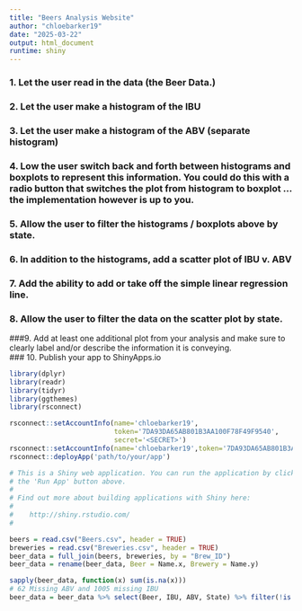```yaml
---
title: "Beers Analysis Website"
author: "chloebarker19"
date: "2025-03-22"
output: html_document
runtime: shiny
---
```

### 1.	Let the user read in the data (the Beer Data.) 
### 2.	Let the user make a histogram of the IBU
### 3.	Let the user make a histogram of the ABV  (separate histogram)
### 4.	Low the user switch back and forth between histograms and boxplots to represent this information.  You could do this with a radio button that switches the plot from histogram to boxplot … the implementation however is up to you.  
### 5.	Allow the user to filter the histograms / boxplots above by state. 
### 6.	In addition to the histograms, add a scatter plot of IBU v. ABV
### 7.	Add the ability to add or take off the simple linear regression line. 
### 8.	Allow the user to filter the data on the scatter plot by state.
###9.	Add at least one additional plot from your analysis and make sure to clearly label and/or describe the information it is conveying.  
### 10.	Publish your app to ShinyApps.io

```r

library(dplyr)
library(readr)
library(tidyr)
library(ggthemes)
library(rsconnect)

rsconnect::setAccountInfo(name='chloebarker19',
                          token='7DA93DA65AB801B3AA100F78F49F9540',
                          secret='<SECRET>')
rsconnect::setAccountInfo(name='chloebarker19',token='7DA93DA65AB801B3AA100F78F49F9540',secret='<SECRET>')
rsconnect::deployApp('path/to/your/app')

# This is a Shiny web application. You can run the application by clicking
# the 'Run App' button above.
#
# Find out more about building applications with Shiny here:
#
#    http://shiny.rstudio.com/
#

beers = read.csv("Beers.csv", header = TRUE)
breweries = read.csv("Breweries.csv", header = TRUE)
beer_data = full_join(beers, breweries, by = "Brew_ID")
beer_data = rename(beer_data, Beer = Name.x, Brewery = Name.y)

sapply(beer_data, function(x) sum(is.na(x)))
# 62 Missing ABV and 1005 missing IBU 
beer_data = beer_data %>% select(Beer, IBU, ABV, State) %>% filter(!is.na(IBU)) 
```